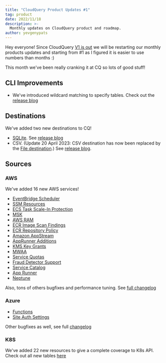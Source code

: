 ```yaml
---
title: "CloudQuery Product Updates #1"
tag: product
date: 2022/11/18
description: >-
  Monthly updates on CloudQuery product and roadmap.
author: yevgenypats
---
```



<BlogHeader/>

Hey everyone! Since CloudQuery [V1 is out](./cloudquery-v1-release) we will be restarting our monthly products updates and starting from #1 as I figured it is easier to use numbers than months :)

This month we've been really cranking it at CQ so lots of good stuff!

## CLI Improvements

* We've introduced wildcard matching to specify tables. Check out the [release blog](/blog/introducing-wildcard-matching-for-tables)

## Destinations

We've added two new destinations to CQ!

* [SQLite](https://github.com/cloudquery/cloudquery/tree/main/plugins/destination/sqlite). See [release blog](/blog/announcing-cloudquery-sqlite-destination)
* CSV. (Update 20 April 2023: CSV destination has now been replaced by the [File destination](https://hub.cloudquery.io/plugins/destination/cloudquery/file).) See [release blog](/blog/scaling-out-elt-with-cq-and-csv).

## Sources

### AWS

We've added 16 new AWS services!

* [EventBridge Scheduler](https://github.com/cloudquery/cloudquery/issues/4693)
* [SSM Resources](https://github.com/cloudquery/cloudquery/issues/4381)
* [ECS Task Scale-In Protection](https://github.com/cloudquery/cloudquery/issues/4688)
* [MSK](https://github.com/cloudquery/cloudquery/issues/3967)
* [AWS RAM](https://github.com/cloudquery/cloudquery/issues/3961) 
* [ECR Image Scan Findings](https://github.com/cloudquery/cloudquery/issues/3607)
* [ECR Repository Policy](https://github.com/cloudquery/cloudquery/issues/3844)
* [Amazon AppStream](https://github.com/cloudquery/cloudquery/issues/3567)
* [AppRunner Additions](https://github.com/cloudquery/cloudquery/blob/main/plugins/source/aws/CHANGELOG.md#460-2022-11-06)
* [KMS Key Grants](https://github.com/cloudquery/cloudquery/issues/3441)
* [MWAA](https://github.com/cloudquery/cloudquery/issues/3431)
* [Service Quotas](https://github.com/cloudquery/cloudquery/issues/3489)
* [Fraud Detector Support](https://github.com/cloudquery/cloudquery/issues/3076)
* [Service Catalog](https://github.com/cloudquery/cloudquery/issues/3275)
* [App Runner](https://github.com/cloudquery/cloudquery/issues/2997)
* [Neptune](https://github.com/cloudquery/cloudquery/issues/2923)

Also, tons of others bugfixes and performance tuning. See [full changelog](https://github.com/cloudquery/cloudquery/blob/main/plugins/source/aws/CHANGELOG.md)

### Azure

* [Functions](https://github.com/cloudquery/cloudquery/issues/3182)
* [Site Auth Settings](https://github.com/cloudquery/cloudquery/issues/3269)

Other bugfixes as well, see full [changelog](https://github.com/cloudquery/cloudquery/blob/main/plugins/source/azure/CHANGELOG.md)

### K8S

We've added 22 new resources to give a complete coverage to K8s API. Check out all new tables [here](https://github.com/cloudquery/cloudquery/pull/4495/files#diff-ad7c419ed1d4020a168d179d12011ec7f20e5902de49d9c10d6b370f864a0d5cR1)
